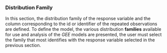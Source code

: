 ### **Distribution Family**

In this section, the distribution family of the response variable and the column corresponding to the id or identifier of the repeated observations are defined.
To define the model, the various distribution **families** available for use and analysis of the *GEE* models are presented, the user must select the family that most identifies with the response variable selected in the previous section.